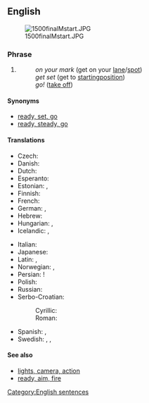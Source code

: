 ==English==

[[Image:1500finalMstart.JPG|thumb]]

===Phrase===
{{en-phrase|[[on]] [[your]] [[mark]], [[get]] [[set]], [[go]]!}}

# {{context|sports|lang=en}} {{non-gloss definition|A three-command start when [[racing]]:}}
#: ''on your mark'' (get on your [[lane]]/[[spot]])
#: ''get set'' (get to [[starting ]][[position]])
#: ''go!'' ([[take off]])

====Synonyms====
* [[ready, set, go]]
* [[ready, steady, go]]

====Translations====
{{rftrans}}
{{trans-top|three-command start of racing}}
* Czech: {{t-|cs|připravit se, pozor, start!}}
* Danish: {{t-|da|klar, parat, start}}
* Dutch: {{t-|nl|op uw plaatsen, klaar, af!}}
* Esperanto: {{t-|eo|atentu, pretu, ek}}
* Estonian: {{t-|et|kohtadele, valmisolla, läks}}, {{t-|et|tähelepanu, valmisolla, läks}}
* Finnish: {{t-|fi|paikoillanne, valmiina, nyt}}
* French: {{t+|fr|à vos marques, prêts, partez}}
* German: {{t+|de|auf die Plätze, fertig, los}}, {{t+|de|Achtung, fertig, los}}
* Hebrew: {{t-|he|למקומות, היכון, צא!|tr=la-mekomot, hikkon, tse!|sc=Hebr}}
* Hungarian: {{t-|hu|felkészülni, vigyázz, rajt}}, {{t-|hu|vigyázz, kész, rajt}}
* Icelandic: {{t-|is|tilbúinn, viðbúinn, af stað|m}}, {{t-|is|tilbúin, viðbúin, af stað|f}}
{{trans-mid}}
* Italian: {{t-|it|pronti, partenza, via!}}
* Japanese: {{t-|ja|位置について、用意、ドン!|tr=ichi-ni tsuite, yōi, don!|sc=Jpan}}
* Latin: {{t-|la|in tuis vestigiis, parāte, īte}}, {{t-|la|parāte, dēstituite, īte}}
* Norwegian: {{t-|no|klar, ferdig, gå}}, {{t-|no|klare, ferdige, gå|p}}
* Persian: {{t-|fa|بجای خود،آماده، حرکت}}!
* Polish: {{t-|pl|na miejsca, gotowi, start!}}
* Russian: {{t-|ru|на старт, внимание, марш!|tr=na stárt, vnimánije, marš!}}
* Serbo-Croatian:
*: Cyrillic: {{t-|sh|припрема, позор, сад!|sc=Cyrl}}
*: Roman: {{t-|sh|priprema, pozor, sad!}}
* Spanish: {{t-|es|en sus marcas, listos, fuera|alt=¡en sus marcas, listos, fuera!}}, {{t-|es|preparados, listos, ya|alt=preparados, listos, ¡ya!}}
* Swedish: {{t-|sv|på era platser, färdiga, gå}}, {{t-|sv|klara, färdiga, gå}}, {{t-|sv|klara, färdiga, kör}}
{{trans-bottom}}

====See also====
* [[lights, camera, action]]
* [[ready, aim, fire]]

[[Category:English sentences]]